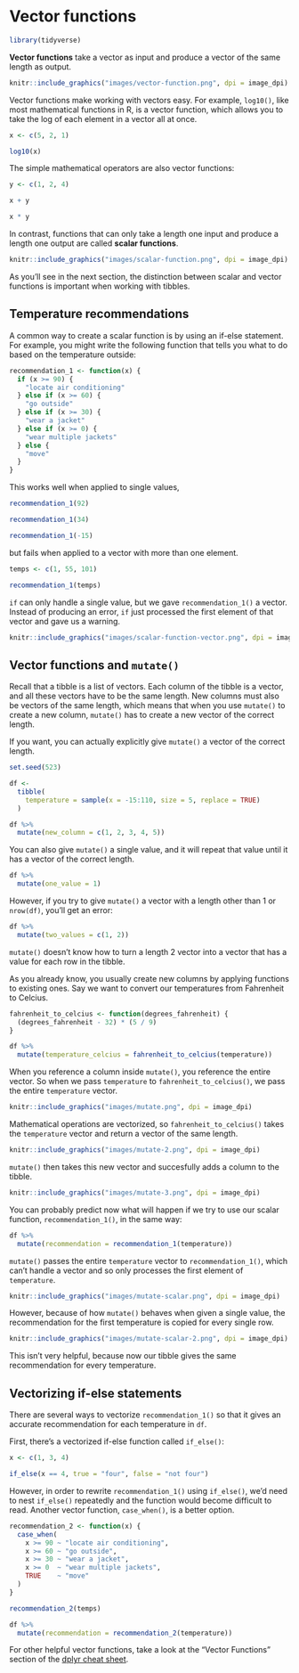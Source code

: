 
# Vector functions

```r
library(tidyverse)
```

**Vector functions** take a vector as input and produce a vector of the same length as output. 

```r
knitr::include_graphics("images/vector-function.png", dpi = image_dpi)
```

Vector functions make working with vectors easy. For example, `log10()`, like most mathematical functions in R, is a vector function, which allows you to take the log of each element in a vector all at once. 

```r
x <- c(5, 2, 1)

log10(x)
```

The simple mathematical operators are also vector functions:

```r
y <- c(1, 2, 4)

x + y

x * y
```

In contrast, functions that can only take a length one input and produce a length one output are called **scalar functions**. 

```r
knitr::include_graphics("images/scalar-function.png", dpi = image_dpi)
```


As you'll see in the next section, the distinction between scalar and vector functions is important when working with tibbles.

## Temperature recommendations

A common way to create a scalar function is by using an if-else statement. For example, you might write the following function that tells you what to do based on the temperature outside:

```r
recommendation_1 <- function(x) {
  if (x >= 90) {
    "locate air conditioning"
  } else if (x >= 60) {
    "go outside"
  } else if (x >= 30) {
    "wear a jacket"
  } else if (x >= 0) {
    "wear multiple jackets"
  } else {
    "move"
  }
}
```

This works well when applied to single values,

```r
recommendation_1(92)

recommendation_1(34)

recommendation_1(-15)
```

but fails when applied to a vector with more than one element.

```r
temps <- c(1, 55, 101)

recommendation_1(temps)
```

`if` can only handle a single value, but we gave `recommendation_1()` a vector. Instead of producing an error, `if` just processed the first element of that vector and gave us a warning. 

```r
knitr::include_graphics("images/scalar-function-vector.png", dpi = image_dpi)
```


## Vector functions and `mutate()`

Recall that a tibble is a list of vectors. Each column of the tibble is a vector, and all these vectors have to be the same length. New columns must also be vectors of the same length, which means that when you use `mutate()` to create a new column, `mutate()` has to create a new vector of the correct length. 

If you want, you can actually explicitly give `mutate()` a vector of the correct length. 

```r
set.seed(523)

df <- 
  tibble(
    temperature = sample(x = -15:110, size = 5, replace = TRUE)
  )

df %>% 
  mutate(new_column = c(1, 2, 3, 4, 5))
```

You can also give `mutate()` a single value, and it will repeat that value until it has a vector of the correct length. 

```r
df %>% 
  mutate(one_value = 1)
```

However, if you try to give `mutate()` a vector with a length other than 1 or `nrow(df)`, you'll get an error:

```r
df %>% 
  mutate(two_values = c(1, 2))
```

`mutate()` doesn't know how to turn a length 2 vector into a vector that has a value for each row in the tibble.

As you already know, you usually create new columns by applying functions to existing ones. Say we want to convert our temperatures from Fahrenheit to Celcius.

```r
fahrenheit_to_celcius <- function(degrees_fahrenheit) {
  (degrees_fahrenheit - 32) * (5 / 9)
}

df %>% 
  mutate(temperature_celcius = fahrenheit_to_celcius(temperature))
```

When you reference a column inside `mutate()`, you reference the entire vector. So when we pass `temperature` to `fahrenheit_to_celcius()`, we pass the entire `temperature` vector.

```r
knitr::include_graphics("images/mutate.png", dpi = image_dpi)
```

Mathematical operations are vectorized, so `fahrenheit_to_celcius()` takes the `temperature` vector and return a vector of the same length.

```r
knitr::include_graphics("images/mutate-2.png", dpi = image_dpi)
```

`mutate()` then takes this new vector and succesfully adds a column to the tibble.

```r
knitr::include_graphics("images/mutate-3.png", dpi = image_dpi)
```

You can probably predict now what will happen if we try to use our scalar function, `recommendation_1()`, in the same way:

```r
df %>% 
  mutate(recommendation = recommendation_1(temperature))
```

`mutate()` passes the entire `temperature` vector to `recommendation_1()`, which can't handle a vector and so only processes the first element of `temperature`. 

```r
knitr::include_graphics("images/mutate-scalar.png", dpi = image_dpi)
```

However, because of how `mutate()` behaves when given a single value, the recommendation for the first temperature is copied for every single row.

```r
knitr::include_graphics("images/mutate-scalar-2.png", dpi = image_dpi)
```

This isn't very helpful, because now our tibble gives the same recommendation for every temperature. 

## Vectorizing if-else statements

There are several ways to vectorize `recommendation_1()` so that it gives an accurate recommendation for each temperature in `df`.

First, there's a vectorized if-else function called `if_else()`:

```r
x <- c(1, 3, 4)

if_else(x == 4, true = "four", false = "not four")
```

However, in order to rewrite `recommendation_1()` using `if_else()`, we'd need to nest `if_else()` repeatedly and the function would become difficult to read. Another vector function, `case_when()`, is a better option.

```r
recommendation_2 <- function(x) {
  case_when(
    x >= 90 ~ "locate air conditioning",
    x >= 60 ~ "go outside",
    x >= 30 ~ "wear a jacket",
    x >= 0  ~ "wear multiple jackets",
    TRUE    ~ "move"
  )
}

recommendation_2(temps)

df %>% 
  mutate(recommendation = recommendation_2(temperature))
```

For other helpful vector functions, take a look at the "Vector Functions" section of the [dplyr cheat sheet](https://github.com/rstudio/cheatsheets/blob/master/data-transformation.pdf).
